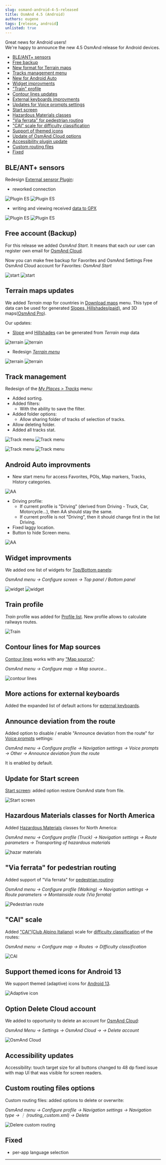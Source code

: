 ```yaml
---
slug: osmand-android-4-5-released
title: OsmAnd 4.5 (Android)
authors: eugene
tags: [release, android]
unlisted: true
---
```



Great news for Android users!  
We're happy to announce the new 4.5 OsmAnd release for Android devices. 

<!--truncate-->

* [BLE/ANT+ sensors](#bleant-sensors)
* [Free backup](#free-account-backup)
* [New format for Terrain maps](#terrain-maps-updates)
* [Tracks management menu](#track-management)
* [New for Android Auto](#android-auto-improvments)
* [Widget improvments](#widget-improvments)
* ["Train" profile](#train-profile)
* [Contour lines updates](#contour-lines-for-map-sources)
* [External keyboards improvments](#more-actions-for-external-keyboards)
* [Updates for Voice prompts settings](#announce-deviation-from-the-route)
* [Start screen](#update-for-start-screen)
* [Hazardous Materials classes](#hazardous-materials-classes-for-north-america)
* ["Via ferrata" for pedestrian routing](#via-ferrata-for-pedestrian-routing)
* ["CAI" scale for difficulty classification](#cai-scale)
* [Support of themed icons](#support-themed-icons-for-android-13)
* [Update of OsmAnd Cloud options](#option-delete-cloud-account)
* [Accessibility plugin update](#accessibility-updates)
* [Custom routing files](#custom-routing-files-options)
* [Fixed](#fixed)

## BLE/ANT+ sensors

Redesign [External sensror Plugin](https://osmand.net/docs/user/plugins/external-sensors):
- reworked connection

![Plugin ES](./img/external_sensors.png) ![Plugin ES](./img/external_sensors_1.png)

- writing and viewing received [data to GPX](https://osmand.net/docs/user/plugins/trip-recording#recording-settings)

![Plugin ES](./img/external_sensors_2.png) ![Plugin ES](./img/external_sensors_3.png)

## Free account (Backup)

For this release we added _OsmAnd Start_. It means that each our user can register own email for [OsmAnd Cloud](https://osmand.net/docs/user/personal/osmand-cloud).


Now you can make free backup for Favorites and OsmAnd Settings
Free OsmAnd Cloud account for Favorites: _OsmAnd Start_


![start](./img/start.png) ![start](./img/start_1.png)

## Terrain maps updates

We added _Terrain map_ for countries in [Download maps](https://osmand.net/docs/user/start-with/download-maps) menu. This type of data can be used for generated [Slopes, Hillshades(paid)](https://osmand.net/docs/user/purchases/android#free-and-paid-features), and 3D maps([OsmAnd Pro](https://osmand.net/docs/user/purchases/android#pro-features)).

Our updates:
- [Slope](https://osmand.net/docs/user/plugins/contour-lines#slope-map) and [Hillshades](https://osmand.net/docs/user/plugins/contour-lines#hillshade-map) can be generated from _Terrain map_ data

![terrain](./img/terrain.png) ![terrain](./img/terrain_0.png)

- Redesign [_Terrain menu_](https://osmand.net/docs/user/map/configure-map-menu)

![terrain](./img/terrain_1.png) ![terrain](./img/terrain_2.png)

## Track management

Redesign of the [_My Places > Tracks_](https://osmand.net/docs/user/personal/tracks) menu:
- Added sorting.
- Added filters:
    - With the ability to save the filter.
- Added folder options:
    - Allow sharing folder of tracks of selection of tracks.
- Allow deleting folder.
- Added all tracks stat.

![Track menu](./img/track_menu.png) ![Track menu](./img/track_menu_1.png)

![Track menu](./img/track_menu_2.png) ![Track menu](./img/track_menu_3.png)

## Android Auto improvments

- New start menu for access Favorites, POIs, Map markers, Tracks, History categories.

![AA](./img/android_auto.png)

- Driving profile:
   - If current profile is "Driving" (derived from Driving - Truck, Car, Motorcycle...), then AA should stay the same.
   - If current profile is not "Driving", then it should change first in the list Driving.
- Fixed laggy location.
- Button to hide Screen menu.

![AA](./img/android_auto_1.png)

## Widget improvments

We added one list of widgets for [Top/Bottom panels](https://osmand.net/docs/user/widgets/configure-screen#widget-panels):

_OsmAnd menu → Configure screen → Top panel / Bottom panel_

![widget](./img/widget.png) ![widget](./img/widget_1.png)

## Train profile

_Train_ profile was added for [Profile list](https://osmand.net/docs/user/personal/profiles). New profile allows to calculate railways routes.

![Train](./img/tr.png)

## Contour lines for Map sources

[Contour lines](https://osmand.net/docs/user/plugins/contour-lines#contour-lines-map) works with any ["Map source"](https://osmand.net/docs/user/map/configure-map-menu):

_OsmAnd menu → Configure map → Map source..._

![contour lines](./img/contour_lines.png)

## More actions for external keyboards

Added the expanded list of default actions for [external keyboards](https://osmand.net/docs/user/map/interact-with-map#external-input-device-buttons).

## Announce deviation from the route

Added option to disable / enable "Announce deviation from the route" for [Voice prompts](https://osmand.net/docs/user/navigation/guidance/navigation-settings#voice-prompts) settings:

_OsmAnd menu → Configure profile → Navigation settings → Voice prompts → Other → Announce deviation from the route_

It is enabled by default.

## Update for Start screen

[Start screen](https://osmand.net/docs/user/start-with/first-steps#how-to-download-maps): added option restore OsmAnd state from file.

![Start screen](./img/android_st.png)

## Hazardous Materials classes for North America

Added [Hazardous Materials](https://osmand.net/docs/user/navigation/routing/car-based-routing/#route-parameters---truck) classes for North America:

_OsmAnd menu → Configure profile (Truck) → Navigation settings → Route parameters → Transporting of hazardous materials_

![hazar materials](./img/hazard.png)


## "Via ferrata" for pedestrian routing

Added support of "Via ferrata" for [pedestrian routing](https://osmand.net/docs/user/navigation/routing/pedestrian-routing):

_OsmAnd menu → Configure profile (Walking) → Navigation settings → Route parameters → Montainside route (Via ferrata)_

![Pedestrian route](./img/ferrata.png)

##  "CAI" scale

Added ["CAI"(Club Alpino Italiano)](https://www.cai.it/) scale for [difficulty classification](https://montanarilife.com/2016/07/03/hiking-trail-rating-systems-italy/) of the routes:

_OsmAnd menu → Configure map → Routes → Difficulty classification_

![CAI](./img/cai.png)

## Support themed icons for Android 13

We support themed (adaptive) icons for [Android 13](https://developer.android.com/develop/ui/views/launch/icon_design_adaptive#user-theming).

![Adaptive icon](./img/adaptive_icon.png)

## Option Delete Cloud account

We added to opportunity to delete an account for [OsmAnd Cloud](https://osmand.net/docs/user/personal/osmand-cloud):

_OsmAnd Menu → Settings → OsmAnd Cloud →  → Delete account_

![OsmAnd Cloud](./img/delete_account.png)

## Accessibility updates

Accessibility: touch target size for all buttons changed to 48 dp fixed issue with map UI that was visible for screen readers.

## Custom routing files options

Custom routing files: added options to delete or overwrite:

_OsmAnd menu → Configure profile → Navigation settings → Navigation type → &#8942; (routing_custom.xml) → Delete_

![Delere custom routing](./img/custom_routing.png)

## Fixed

- per-app language selection


_______________________________________________

<LinksSocial/>
<LinksTelegram/>
<AndroidStore/>